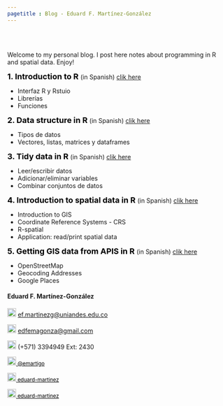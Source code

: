 ```yaml
---
pagetitle : Blog - Eduard F. Martínez-González
---
```


<br> </br> <!--- Agrega lineas en blanco --->

<!------------- Panel de la izquierda ------------->
<div class="col-sm-9">

Welcome to my personal blog. I post here notes about programming in R and spatial data. Enjoy!

<strong style="color:black;font-size:18px;"> 1. Introduction to R </strong> (in Spanish) [clik here](https://lectures-r.gitlab.io/blog/2-intro-r)

+ Interfaz R y Rstuio
+ Librerías
+ Funciones

<strong style="color:black;font-size:18px;"> 2. Data structure in R </strong> (in Spanish) [clik here](https://lectures-r.gitlab.io/blog/3-objects)

+ Tipos de datos
+ Vectores, listas, matrices y dataframes

<strong style="color:black;font-size:18px;"> 3. Tidy data in R </strong> (in Spanish) [clik here](https://blog-r.gitlab.io/5-tidy-data)

+ Leer/escribir datos
+ Adicionar/eliminar variables
+ Combinar conjuntos de datos

<strong style="color:black;font-size:18px;"> 4. Introduction to spatial data in R </strong> (in Spanish) [clik here](https://lectures-r.gitlab.io/blog/7-introduction-gis-in-r)

+ Introduction to GIS
+ Coordinate Reference Systems - CRS
+ R-spatial
+ Application: read/print spatial data

<strong style="color:black;font-size:18px;"> 5. Getting GIS data from APIS in R </strong> (in Spanish) [clik here]()

+ OpenStreetMap
+ Geocoding Addresses
+ Google Places

</div>
<!------------- Panel de la izquierda ------------->

<!------------- Panel de la derecha ------------->
<div class="col-sm-3">

#### Eduard F. Martínez-González

<!-- Correo -->

<p style="color:black;font-size:12px;">

<img src="./images/correo.png" alt="Qries" width="20&quot;" height="20"/> [ef.martinezg\@uniandes.edu.co](mailto:ef.martinezg@uniandes.edu.co){.email} </img>

</p>

<!-- Correo -->

<p style="color:black;font-size:12px;">

<img src="./images/correo.png" alt="Qries" width="20&quot;" height="20"/> [edfemagonza\@gmail.com](mailto:edfemagonza@gmail.com){.email} </img>

</p>

<!-- Tel -->

<p style="color:black;font-size:12px;">

<img src="./images/tel.png" alt="Qries" width="20&quot;" height="20"/> (+571) 3394949 Ext: 2430</img>

</p>

<!-- Twitter -->

<a href="https://twitter.com/emartigo" style="color:black;font-size:12px;"> <img src="./images/twitter.jpg" alt="Qries" width="20&quot;" height="20"/> @emartigo</a>

<!-- gitlab -->

<a href="https://gitlab.com/eduard-martinez" style="color:black;font-size:12px;"> <img src="./images/gitlab.png" alt="Qries" width="20&quot;" height="20"/> eduard-martinez</a>

<!-- GitHub -->

<a href="https://github.com/eduard-martinez" style="color:black;font-size:12px;"> <img src="./images/github.png" alt="Qries" width="20&quot;" height="20"/> eduard-martinez</a>

</div>
<!------------- Panel de la derecha ------------->

<br> </br> <!--- Agrega lineas en blanco --->
